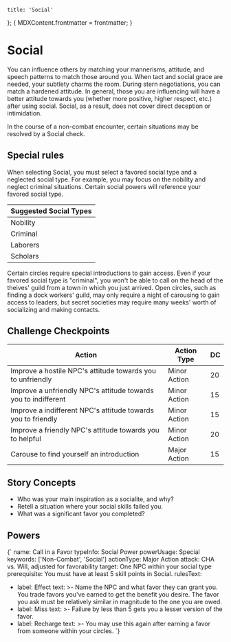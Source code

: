 
	title: 'Social'
};
{
	MDXContent.frontmatter = frontmatter;
}

# Social

You can influence others by matching your mannerisms, attitude, and speech
patterns to match those around you. When tact and social grace are needed, your
subtlety charms the room. During stern negotiations, you can match a hardened
attitude. In general, those you are influencing will have a better attitude
towards you (whether more positive, higher respect, etc.) after using social.
Social, as a result, does not cover direct deception or intimidation.

In the course of a non-combat encounter, certain situations may be resolved by a
Social check.

## Special rules

When selecting Social, you must select a favored social type and a neglected
social type. For example, you may focus on the nobility and neglect criminal
situations. Certain social powers will reference your favored social type.

| Suggested Social Types |
| ---------------------- |
| Nobility               |
| Criminal               |
| Laborers               |
| Scholars               |

Certain circles require special introductions to gain access. Even if your
favored social type is "criminal", you won't be able to call on the head of the
theives' guild from a town in which you just arrived. Open circles, such as
finding a dock workers' guild, may only require a night of carousing to gain
access to leaders, but secret societies may require many weeks' worth of
socializing and making contacts.

## Challenge Checkpoints

| Action                                                         | Action Type  | DC  |
| -------------------------------------------------------------- | ------------ | --- |
| Improve a hostile NPC's attitude towards you to unfriendly     | Minor Action | 20  |
| Improve a unfriendly NPC's attitude towards you to indifferent | Minor Action | 15  |
| Improve a indifferent NPC's attitude towards you to friendly   | Minor Action | 15  |
| Improve a friendly NPC's attitude towards you to helpful       | Minor Action | 20  |
| Carouse to find yourself an introduction                       | Major Action | 15  |

## Story Concepts

- Who was your main inspiration as a socialite, and why?
- Retell a situation where your social skills failed you.
- What was a significant favor you completed?

## Powers

<Power>{`
name: Call in a Favor
typeInfo: Social Power
powerUsage: Special
keywords: ['Non-Combat', 'Social']
actionType: Major Action
attack: CHA vs. Will, adjusted for favorability
target: One NPC within your social type
prerequisite: You must have at least 5 skill points in Social.
rulesText:
- label: Effect
  text: >-
    Name the NPC and what favor they can grant you. You trade favors you've
    earned to get the benefit you desire. The favor you ask must be relatively
    similar in magnitude to the one you are owed.
- label: Miss
  text: >-
    Failure by less than 5 gets you a lesser version of the favor.
- label: Recharge
  text: >-
    You may use this again after earning a favor from someone within your
    circles.
`}</Power>
